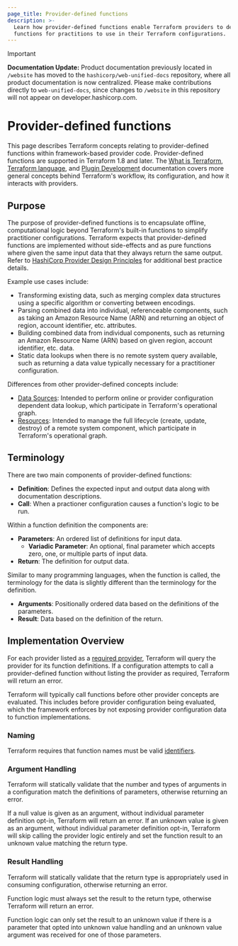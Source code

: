 ```yaml
---
page_title: Provider-defined functions
description: >-
  Learn how provider-defined functions enable Terraform providers to define
  functions for practitions to use in their Terraform configurations.
---
```


> [!IMPORTANT]  
> **Documentation Update:** Product documentation previously located in `/website` has moved to the `hashicorp/web-unified-docs` repository, where all product documentation is now centralized. Please make contributions directly to `web-unified-docs`, since changes to `/website` in this repository will not appear on developer.hashicorp.com.

# Provider-defined functions

This page describes Terraform concepts relating to provider-defined functions within framework-based provider code. Provider-defined functions are supported in Terraform 1.8 and later. The [What is Terraform](/terraform/intro), [Terraform language](/terraform/language), and [Plugin Development](/terraform/plugin) documentation covers more general concepts behind Terraform's workflow, its configuration, and how it interacts with providers.

## Purpose

The purpose of provider-defined functions is to encapsulate offline, computational logic beyond Terraform's built-in functions to simplify practitioner configurations. Terraform expects that provider-defined functions are implemented without side-effects and as pure functions where given the same input data that they always return the same output. Refer to [HashiCorp Provider Design Principles](/terraform/plugin/best-practices/hashicorp-provider-design-principles) for additional best practice details.

Example use cases include:

* Transforming existing data, such as merging complex data structures using a specific algorithm or converting between encodings.
* Parsing combined data into individual, referenceable components, such as taking an Amazon Resource Name (ARN) and returning an object of region, account identifier, etc. attributes.
* Building combined data from individual components, such as returning an Amazon Resource Name (ARN) based on given region, account identifier, etc. data.
* Static data lookups when there is no remote system query available, such as returning a data value typically necessary for a practitioner configuration.

Differences from other provider-defined concepts include:

* [Data Sources](/terraform/plugin/framework/data-sources): Intended to perform online or provider configuration dependent data lookup, which participate in Terraform's operational graph.
* [Resources](/terraform/plugin/framework/resources): Intended to manage the full lifecycle (create, update, destroy) of a remote system component, which participate in Terraform's operational graph.

## Terminology

There are two main components of provider-defined functions:

* **Definition**: Defines the expected input and output data along with documentation descriptions.
* **Call**: When a practioner configuration causes a function's logic to be run.

Within a function definition the components are:

* **Parameters**: An ordered list of definitions for input data.
  * **Variadic Parameter**: An optional, final parameter which accepts zero, one, or multiple parts of input data.
* **Return**: The definition for output data.

Similar to many programming languages, when the function is called, the terminology for the data is slightly different than the terminology for the definition.

* **Arguments**: Positionally ordered data based on the definitions of the parameters.
* **Result**: Data based on the definition of the return.

## Implementation Overview

For each provider listed as a [required provider](/terraform/language/providers/requirements), Terraform will query the provider for its function definitions. If a configuration attempts to call a provider-defined function without listing the provider as required, Terraform will return an error.

Terraform will typically call functions before other provider concepts are evaluated. This includes before provider configuration being evaluated, which the framework enforces by not exposing provider configuration data to function implementations.

### Naming

Terraform requires that function names must be valid [identifiers](/terraform/language/syntax/configuration#identifiers).

### Argument Handling

Terraform will statically validate that the number and types of arguments in a configuration match the definitions of parameters, otherwise returning an error.

If a null value is given as an argument, without individual parameter definition opt-in, Terraform will return an error. If an unknown value is given as an argument, without individual parameter definition opt-in, Terraform will skip calling the provider logic entirely and set the function result to an unknown value matching the return type.

### Result Handling

Terraform will statically validate that the return type is appropriately used in consuming configuration, otherwise returning an error.

Function logic must always set the result to the return type, otherwise Terraform will return an error.

Function logic can only set the result to an unknown value if there is a parameter that opted into unknown value handling and an unknown value argument was received for one of those parameters.
